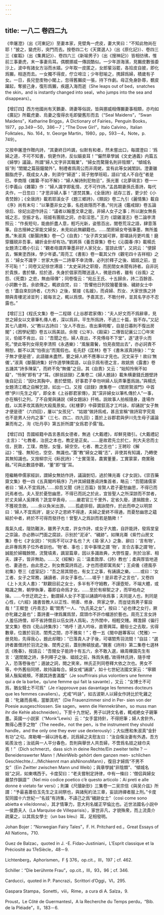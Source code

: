 ```yaml
---
---
---
```

title: 一八二 卷四二九
---




《申屠澄》（出《河東記》）至妻本家，見壁角一虎皮，妻大笑曰：“不知此物尚在耶！”披之，變虎形，突門而去。按卷四二七《天寶選人》（出《原化記》）、卷四三三《崔韜》（出《集異記》）、卷四六三《新喻男子》（出《搜神記》）皆相彷彿，惟前三事妻虎，末一事妻烏耳。偶覩挪威一傳説酷似。一少年游海濱，見獺皮數張委沙上，波中有諸女方浴而水嬉。少年取一皮匿之，女郎輩浴罷，各拾皮自披，即化爲獺，相逐而去。一女獨不得皮，佇立啼泣；少年慰喻之，携歸爲婦，積歲有子女。一日，長兒登庋物小閣上，忽得舊獺皮一張，持下作劇。母正免身卧蓐，覩皮躍起，奪披己身，復形爲獺，疾趨入海而逝（She leaps out of bed，snatches the skin，and is instantly changed into seal，who jumps into the sea and disappears）。

【增訂四】西方他國尚有天鵝妻、鴿妻等俗説，皆與挪威相傳獺妻事相類，亦均如《廣記》所載虎妻、烏妻之復得衣毛即變舊形而去（“Seal Maidens”，“Swan Maidens”，Katharine Briggs，A Dictionary of Fairies，Penguin Books，1977，pp.349－50，386－7；“The Dove Girl”，Italo Calvino，Italian Folktales，No. 164，tr. George Martin，1980，pp，593－4，Note，p. 749）。

又按申屠澄作贈内詩，“其妻終日吟諷，似默有和者，然未嘗出口，每謂澄曰：‘爲婦之道，不可不知書，倘更作詩，反似嫗妾耳！’”儼然章學誠《文史通義》内篇五《婦學》議論，所謂“婦人文字非其職業”，“婦女而騖聲名則非陰類”，“傾城名妓”則 “閨閣之篇鼓鐘閫外”。制禮者爲周公而非周姥，宜有此等女誡閨訓。澄妻雖胭脂虎乎，既成女人身，則須守“婦道”；斑子勉學班昭，語曰“成人不自在”者是已。李商隱《雜纂·不如不解》：“婦人解詩則犯物忌”，孫光憲《北夢瑣言》卷一一引李義山《雜纂》作：“婦人識字即亂情，尤不可作詩。”孟昌期妻孫氏善詩，每代夫作，一日忽曰：“才思非婦人事！”遂焚其集，《全唐詩》祇存三首，更少於《小青焚餘》；《全唐詩》載若耶溪女子《題三鄉詩》，《類説》卷二九引《麗情集》載自《序》尚有末句：“以筆墨非女之事，名姓故隱而不書。”何光遠《鑑戒録》卷五論徐后、徐妃出遊作詩云：“議者以翰墨文章之能，非婦人女子之事；所以謝女無長城之志，空振才名，班姬有團扇之詞，亦彰淫思。” 王灼《碧雞漫志》卷二論李清照云：“作長短句，能曲折盡人意，輕巧光新，姿態百出，閭卷荒淫之語，肆意落筆。自古搢紳之家能文婦女，未見如此無顧籍也。……閨房婦女夸張筆墨，無所羞畏。”朱淑真《斷腸詩集》卷一〇《自責》：“女子弄文誠可罪，那堪詠月更吟風！磨穿鐵硯非吾事，繡折金針却有功。”劉將孫《養吾齋集》卷七《沁園春·序》載楊氏女題清江橋小引云：“觀者毋謂弄筆墨非好人家兒女，當諒此情”，又詞云：“便歸去，懶東塗西抹，學少年婆。”周亮工《書影》卷一載其父作《觀宅四十吉祥相》之五：“婦女不識字：世家大族一二詩章不幸流傳，必列於釋子之後、娼妓之前，豈不可恥！”；同卷又記徐世溥語：“太史采詩之职廢，而民間女未聞有詩者。自非託於貴族，書於驛，拾於道，失身於倡家而贈送遠人，微是四者，雖有《谷風》之怨、《死麕》之悲，無由得傳”；同卷復云：“宛丘王氏、十五歸余，詩二百餘首、小詞數十首。余欲傳之，輒欲自焚，曰： ‘吾懼他日列狡獪瞿曇後、穢跡女士中也！’蓋自來刻詩者，《方外》之後，緊接《名媛》，而貞婦、烈女、大家世族之詩類與青樓泥淖並列；姬每言之，輒以爲恨。予嘉其志，不敢付梓，並其名字亦不忍露也。”

【增訂三】《程氏文集》卷一二程頤《上谷郡君家傳》：“夫人好文而不爲辭章，見世之婦女以文章筆札傳人者，深以爲非。平生所爲詩，不過三十篇，皆不存。”又記其七八歲時，父“教以古詩曰：‘女人不夜出，夜出秉明燭’，自是日暮則不復出房閣”；《困學紀聞》卷五以爲美談。余按《公羊》、《穀粱》二傳皆記襄公三〇年宋災，伯姬不肯出，曰：“吾聞之也，婦人夜出，不見傅母不下堂”，遂“逮乎火而死。”使此等列女得見李清照《永遇樂》：“風鬟霧鬢，怕見夜間出去”，亦必訶責不稍恕，斷不以其“怕夜出”而寬假也。毛先舒《匡林》卷下《書朱淑真詩後》：“‘女子無才便是德’，此語雖未盡然，要之婦人終不應專以才見也。況文采乎！故曰‘無儀’。”淑真《斷腸詩集》好作道學陳腐語，以自示爲有德之言，故姚旅《露書》卷五譏其“詩多陳氣”，而終不免“無儀”之目。其《自責》又云：“始知怜悧不如癡”，“怜悧”即有“才”耳。《醉翁談録》乙集卷二《婦人題詠》載朱横妻錢氏題壁詩後自記云：“因吐其胸中，書於壁間，好事君子幸勿哄婦人玩弄筆墨爲誚。”與楊氏女題清江橋之自解乞諒，如出一口。又按《談録》庚集卷一《閨房賢淑門》中首標“伊川先生之母”，即全本《上谷郡君家傳》，其“深非婦女以筆札傳於人”一事，亦在稱引之列，了不自覺與誦説《婦女題詠》扞格。説故事人拍板隨身，逢場作戲，以其矛攻其盾則大殺風景矣。《紅樓夢》中薛寶釵高才工吟詠，却誦説“女子無才便是德”（六四回），屢以“女孩兒”、“姑娘”做詩爲戒，甚且宣稱“做詩寫字究竟也不是男人分内之事”（三七、四二、四九回）；蓋於上谷郡君與伊川先生母子議論兼而有之，洵《牡丹亭》第五折所謂“女爲君子儒”哉。

【增訂四】吾國經籍中昌言愚爲女德者，無過《大戴禮》，却鮮見徵引。《大戴禮記·主言》：“七教者，治民之本也，教定是正矣。……是故君先立於仁，則大夫忠而士信，民敦，工璞，商慤，女憧，婦空空。七者、教之志也”；王聘珍《解詁》：“憧、無知也，空空、無識也。”蓋“教”婦女之職“志”，非使其有知識，乃轉使其無知識也。又按柳宗元《眎民詩》：“士實蕩蕩，農實董董，工實蒙蒙，商實融融。”可與此數語參觀，“董”即“憧”耳。

陸繼輅申儒家經訓，謂婦女無妨作詩，議論剴切，過於陳兆崙《才女説》。《崇百藥齋文集》卷一四《五真閣吟稿序》乃弁其婦錢惠貞詩集首者，略云：“吾聞諸儒家者曰：‘婦人不宜爲詩。’……抑吾又聞《詩三百篇》皆賢人君子憂愁幽思，不得已而託焉者也。夫人至於憂愁幽思，不得已而託之於此，宜皆聖人之所深諒而不禁者，於丈夫婦人奚擇焉？詵宜早喪母，……嚴君官三千里外，定省久廢，逮捐館舍，又不獲視含斂。……余以負米出游。……孤處徘徊，諷詠間作，於此而申之以明禁曰：‘婦人不宜爲詩’，是父子之恩終不得達，夫婦之愛終不得通，而憂愁幽思之藴結於中者，終於不可得而發抒也！曾聖人之爲訓而若是酷歟！”

風氣久成，隄防難決，雖男子大度，許女作詩，或女子大膽，自許能詩，發爲堂皇之崇論，亦必飾以門面之腐談，示别於“泥淖”、“穢跡”。如陳兆崙《紫竹山房文集》卷七《才女説》：“何爲不可以才名也？大《易·家人》之象、辭曰：‘言有物’，此非專爲男子位外者訓也。‘物’者、事也；言中事理之謂 ‘物’，言合古事之謂‘物’。誠能於婦職餘閒，流覽墳素，諷習篇章，因以多識故典，大啓性靈，則於治家、相夫、課子，皆非無助。……又《經解》云：‘温柔敦厚、《詩》教也’；柔與厚皆地道也、妻道也，由此思之，則女教莫詩爲近，才也而德即寓焉矣”；王貞儀《德風亭初集》卷三《虚室記》：“吾之居其間也，有女工之事，有誦讀之樂。……或曰：‘女工者、女子之常務，誦讀者、非女子事也。’……嗟乎！是非君子之言也”，又卷四《上卜太夫人書》：“默觀目前之女士，多半有不守姆教，不謹壺矩，不端大體，或略識之無，朝學執筆，暮即自命爲才女。……至於有柳絮之才，而罕柏舟之操。……今世迂疏之士，動謂婦人女子不當以誦讀吟咏爲事；夫同是人也，則同是心性，《六經》諸書皆教人以正性、明善、修身、齊家之學，而豈徒爲男子輩設哉！”王穉登《丹青志》載“閨秀”一人、“仇氏英之女”，按曰：“必也律之女行，厥亦牝雞之晨也”；蓋詩畫一律爲厲爲禁，腐頭巾不許巾幗游於藝也。周亮工言女詩人羞伍詩僧，却不省詩僧且以伍女詩人爲恥，方外閨中，相輕交賤。釋澹歸《徧行堂文集》卷四《見山詩集序》：“嗚呼！道人吟咏，直寄興耳。聽俗士之去取，劣得數章，位置於羽流、閨秀之間，亦不雅矣！”；卷一五《閩中趙蓴客以〈梵雅〉一册見貽，先得我心，題此却贈》：“已落貴人才子後，可堪閨秀羽流間！”自註：“選詩者置僧詩於羽流之後、閨秀之前，蓋别無頓放處。”魏憲《詩持》第二集卷七選林氏《晚春》，按語云：“吾閩女子能詩十有五六，余不敢入選，緣周櫟園先生有言：‘選閨閫之詩，多列釋子之後、娼妓之前，殊爲失體。’故得林氏詩，隨手增入，恐落卷後也”；遁詖之詞，閲之笑來，林氏正列同卷釋大依之次也。男女不等，中外舊俗同陋，故持論每合。婦女戒“誦讀”，如十七世紀法國文家云：“寧願婦人鬚髯繞頰，不願其詩書滿腹”（Je souffrirais plus volontiers une femme qui a de la barbe，qu’une femme qui fait la savante），又云：“女博士不可爲，猶女騎士不可爲”（Je n’approuve pas davantage les femmes docteurs que les femmes cavaliers）。尤戒“吟詠”，如古波斯人以婦女作詩比於牝雞之晨：“牝雞而長鳴，當斷其吭”（Die Frauenzimmer sind in Per- sien von der Poesie ausgeschlossen. Sie sagen，wenn die Hennekrähen，so muss man ihr die Kehle abschneiden）。下至十九世紀，男子以詩文名者，輒戒絶女子親筆墨。英國一小説家（“Monk”Lewis）云：“女手當持針，不得把筆；婦人舍針外，無得心應手之物”（The needle，not the pen，is the instrument they should handle，and the only one they ever use dexterously）；大似應和朱淑真“金針有功”之句。席勒嘲一婦以詩名者，託爲婦之夫慰友曰：“汝自傷汝妻有外遇，吾方妬羨汝也；汝祇與一人平分春色，吾則與舉世人共吾婦，不啻爲名妓之緑巾夫焉！”（Dich schmerzt，dass sich in deine Rechte/Ein zweiter teilte？－ Beneidenswerter Mann！/MeinWeib gehört dem ganzen men- schlichen Geschlechte./.../Michkennt man alsNinonsMann），復目才婦爲“不男不女”（Ein Zwitter zwischen Mann und Weib）；與章學誠“非陰類”、“傾城名妓”之訶，如東喁西于。卡度契曰：“老夫嘗制定詩律，中有一條曰：‘僧侣與婦女嚴禁作韻語’”（Nel mio codice poetico c’è questo articolo：Ai preti e alle donne è vietato far versi）；則兼《尺牘新鈔》三集卷一二吴宗信《與吴介兹》所謂：“予最喜蕭伯玉先生之主祠祭也，與諸髡約法三章，妄談詩禪者服上刑。”卡度契同國十六世紀一“名妓”有詩集，不諱己之爲“穢跡女士”（così come sono abietta e vile/donna），其才情筆力，意大利名媛正罕倫比也。近世法國名小説中一侯爵夫人（La Marquise de Villeparisis），家世非凡，才貌殊衆，而上流貴介疏棄之，以其爲女學士（un bas bleu）耳，足相發明。

Johan Bojer：“Norwegian Fairy Tales”，F. H. Pritchard ed.，Great Essays of All Nations，710.

Guez de Balzac，quoted in J. -E. Fidao-Justiniani，L’Esprit classique et la Préciosité au 17eSiècle，48－9.

Lichtenberg，Aphorismen，F § 376，op.cit.，III，197；cf. 462.

Schiller：“Die berühmte Frau”，op.cit.，III，93，96；cf. 346.

Carducci，quoted in P. Pancrazi，Scrittori d’Oggi，VI，295.

Gaspara Stampa，Sonetti，viii，Rime，a cura di A. Salza，9.

Proust，Le Côté de GuermantesI，A la Recherche du Temps perdu，“Bib. de la Pléiade”，II，183－6.